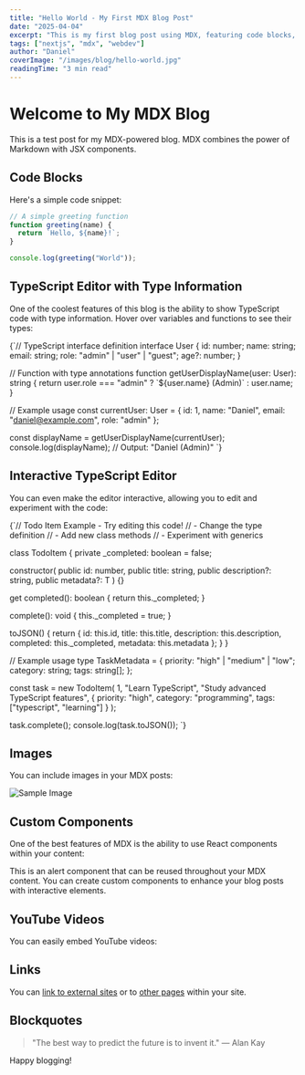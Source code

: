 ```yaml
---
title: "Hello World - My First MDX Blog Post"
date: "2025-04-04"
excerpt: "This is my first blog post using MDX, featuring code blocks, images, and more."
tags: ["nextjs", "mdx", "webdev"]
author: "Daniel"
coverImage: "/images/blog/hello-world.jpg"
readingTime: "3 min read"
---
```


# Welcome to My MDX Blog

This is a test post for my MDX-powered blog. MDX combines the power of Markdown with JSX components.

## Code Blocks

Here's a simple code snippet:

```javascript
// A simple greeting function
function greeting(name) {
  return `Hello, ${name}!`;
}

console.log(greeting("World"));
```

## TypeScript Editor with Type Information

One of the coolest features of this blog is the ability to show TypeScript code with type information. Hover over variables and functions to see their types:

<TSCodeBlock filename="types-example.ts" id="user-interface-example">
{`// TypeScript interface definition
interface User {
  id: number;
  name: string;
  email: string;
  role: "admin" | "user" | "guest";
  age?: number;
}

// Function with type annotations
function getUserDisplayName(user: User): string {
return user.role === "admin"
? \`\${user.name} (Admin)\`
: user.name;
}

// Example usage
const currentUser: User = {
id: 1,
name: "Daniel",
email: "daniel@example.com",
role: "admin"
};

const displayName = getUserDisplayName(currentUser);
console.log(displayName); // Output: "Daniel (Admin)"
`}

</TSCodeBlock>

## Interactive TypeScript Editor

You can even make the editor interactive, allowing you to edit and experiment with the code:

<TSCodeBlock filename="interactive-example.ts" editable={true} height="350px" id="todo-item-example">
{`// Todo Item Example - Try editing this code!
// - Change the type definition
// - Add new class methods
// - Experiment with generics

class TodoItem<T> {
private \_completed: boolean = false;

constructor(
public id: number,
public title: string,
public description?: string,
public metadata?: T
) {}

get completed(): boolean {
return this.\_completed;
}

complete(): void {
this.\_completed = true;
}

toJSON() {
return {
id: this.id,
title: this.title,
description: this.description,
completed: this.\_completed,
metadata: this.metadata
};
}
}

// Example usage
type TaskMetadata = {
priority: "high" | "medium" | "low";
category: string;
tags: string[];
};

const task = new TodoItem<TaskMetadata>(
1,
"Learn TypeScript",
"Study advanced TypeScript features",
{
priority: "high",
category: "programming",
tags: ["typescript", "learning"]
}
);

task.complete();
console.log(task.toJSON());
`}

</TSCodeBlock>

## Images

You can include images in your MDX posts:

![Sample Image](/images/blog/placeholder.jpg)

## Custom Components

One of the best features of MDX is the ability to use React components within your content:

<Alert title="Important Information">
  This is an alert component that can be reused throughout your MDX content.
</Alert>

<CalloutBox title="Pro Tip">
  You can create custom components to enhance your blog posts with interactive
  elements.
</CalloutBox>

## YouTube Videos

You can easily embed YouTube videos:

<YouTube id="dQw4w9WgXcQ" title="Never Gonna Give You Up" />

## Links

You can [link to external sites](https://nextjs.org) or to [other pages](/blog) within your site.

## Blockquotes

> "The best way to predict the future is to invent it."
> — Alan Kay

Happy blogging!
